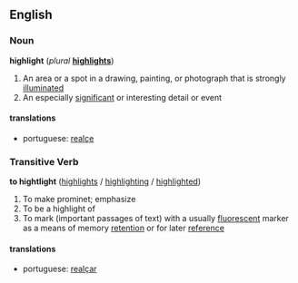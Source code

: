 ==English==

===Noun===

'''highlight''' (''plural'' '''[[highlights]]''')

#An area or a spot in a drawing, painting, or photograph that is strongly [[illuminated]] 
#An especially [[significant]] or interesting detail or event 

====translations====
*portuguese: [[realçe]]

===Transitive Verb===

'''to hightlight''' ([[highlights]] / [[highlighting]] / [[highlighted]])

#To make prominet; emphasize
#To be a highlight of
#To mark (important passages of text) with a usually [[fluorescent]] marker as a means of memory [[retention]] or for later [[reference]]

====translations====
*portuguese: [[realçar]]